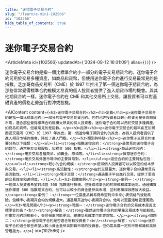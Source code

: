 ```yaml
---
title: "迷你電子交易合約"
slug: "/learn/e-mini-102566"
id: "102566"
hide_table_of_contents: true
---
```



# 迷你電子交易合約

<ArticleMeta id={102566} updatedAt={'2024-09-12 16:01:09'} alias={`[]`} />
<div className='border-solid border-b border-t-0 my-4 border-[var(--ifm-color-gray-300)]' />

迷你電子交易合約是指一個比標準合約小一部分的電子交易期貨合約。迷你電子合約可用於交易多種資產，如商品和貨幣，但使用迷你電子合約進行交易最常見的是指數。芝加哥商品交易所（CME）於 1997 年推出了第一個迷你電子期貨合約，為那些常常覺得標準合約規模太昂貴的個人投資者提供了進入期貨市場的機會。與其他期貨合約一樣，迷你電子合約在 CME 和其他交易所上交易，讓投資者可以對基礎資產的價格走勢進行對沖或投機。

<AIContent content={`<h2>迷你電子交易合約</h2><h3>定義</h3><p>迷你電子交易合約是指一個比標準合約小一部分的電子交易期貨合約。它們允許投資者以較小的資金量參與期貨市場，適合那些覺得標準合約規模太昂貴的個人投資者。迷你電子合約可以用於交易多種資產，如商品和貨幣，但最常見的是指數。</p><h3>起源</h3><p>迷你電子交易合約最早由芝加哥商品交易所（CME）於 1997 年推出。第一個迷你電子期貨合約的推出，為個人投資者提供了進入期貨市場的機會，降低了進入門檻。</p><h3>類別與特點</h3><p>迷你電子交易合約主要分為以下幾類：</p><ul><li><strong>指數迷你合約：</strong>最常見的迷你電子合約類型，通常用於交易股指，如標普 500 指數。</li><li><strong>商品迷你合約：</strong>用於交易各種商品，如黃金、原油等。</li><li><strong>貨幣迷你合約：</strong>用於交易外匯市場中的主要貨幣對。</li></ul><p>這些合約的主要特點包括：</p><ul><li><strong>較小的合約規模：</strong>使得個人投資者可以以較低的成本參與交易。</li><li><strong>高流動性：</strong>由於交易量大，迷你電子合約通常具有高流動性。</li><li><strong>電子交易：</strong>通過電子平台進行交易，提供了更高的交易效率和透明度。</li></ul><h3>具體案例</h3><p><strong>案例一：</strong>一位個人投資者希望對標普 500 指數進行投機，但覺得標準合約的規模和成本過高。通過購買迷你標普 500 指數期貨合約，他可以以較小的資金量參與市場，並利用槓桿效應放大收益。</p><p><strong>案例二：</strong>一位農產品貿易商希望對沖未來小麥價格的波動風險，但標準小麥期貨合約的規模過大。通過購買迷你小麥期貨合約，他可以更靈活地管理風險。</p><h3>常見問題</h3><p><strong>問題一：</strong>迷你電子合約的交易成本是否比標準合約高？<br/><strong>解答：</strong>雖然迷你電子合約的單筆交易成本可能較低，但由於合約規模較小，交易頻率可能更高，總體交易成本可能會增加。</p><p><strong>問題二：</strong>迷你電子合約是否適合所有投資者？<br/><strong>解答：</strong>迷你電子合約適合那些希望以較小資金量參與期貨市場的投資者，但仍需具備一定的市場知識和風險管理能力。</p>`} id={102566} />

